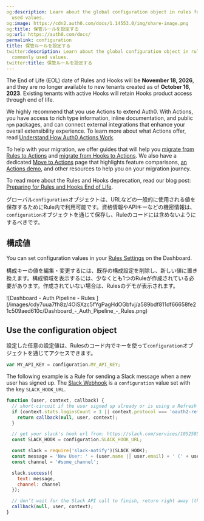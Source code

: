 ```yaml
---
og:description: Learn about the global configuration object in rules for storing commonly
  used values.
og:image: https://cdn2.auth0.com/docs/1.14553.0/img/share-image.png
og:title: 保管ルールを設定する
og:url: https://auth0.com/docs/
permalink: configuration
title: 保管ルールを設定する
twitter:description: Learn about the global configuration object in rules for storing
  commonly used values.
twitter:title: 保管ルールを設定する
---
```


<Warning>

The End of Life (EOL) date of Rules and Hooks will be **November 18, 2026**, and they are no longer available to new tenants created as of **October 16, 2023**. Existing tenants with active Hooks will retain Hooks product access through end of life.

We highly recommend that you use Actions to extend Auth0. With Actions, you have access to rich type information, inline documentation, and public `npm` packages, and can connect external integrations that enhance your overall extensibility experience. To learn more about what Actions offer, read [Understand How Auth0 Actions Work](/docs/customize/actions/actions-overview).

To help with your migration, we offer guides that will help you [migrate from Rules to Actions](/docs/customize/actions/migrate/migrate-from-rules-to-actions) and [migrate from Hooks to Actions](/docs/customize/actions/migrate/migrate-from-hooks-to-actions). We also have a dedicated [Move to Actions](https://auth0.com/extensibility/movetoactions) page that highlights feature comparisons, [an Actions demo](https://www.youtube.com/watch?v=UesFSY1klrI), and other resources to help you on your migration journey.

To read more about the Rules and Hooks deprecation, read our blog post: [Preparing for Rules and Hooks End of Life](https://auth0.com/blog/preparing-for-rules-and-hooks-end-of-life/).

</Warning>

グローバル`configuration`オブジェクトは、URLなどの一般的に使用される値を保存するためにRule内で利用可能です。資格情報やAPIキーなどの機密情報は、`configuration`オブジェクトを通じて保存し、Ruleのコードには含めないようにするべきです。

## 構成値

You can set configuration values in your [Rules Settings](https://manage.auth0.com/#/rules/) on the Dashboard.

構成キーの値を編集・変更するには、既存の構成設定を削除し、新しい値に置き換えます。構成領域を表示するには、少なくとも1つのRuleが作成されている必要があります。作成されていない場合は、Rulesのデモが表示されます。

<Frame>![Dashboard - Auth Pipeline - Rules ](/images/cdy7uua7fh8z/4OiSXzc5fYgPagHdOGbfvj/a589bdf811df66658fe21c509aed610c/Dashboard_-_Auth_Pipeline_-_Rules.png)</Frame>

## Use the configuration object

設定した任意の設定値は、Rulesのコード内でキーを使って`configuration`オブジェクトを通じてアクセスできます。

```javascript lines
var MY_API_KEY = configuration.MY_API_KEY;
```






The following example is a Rule for sending a Slack message when a new user has signed up. The [Slack Webhook](https://api.slack.com/incoming-webhooks) is a `configuration` value set with the key `SLACK_HOOK_URL`.

```javascript lines
function (user, context, callback) {
  // short-circuit if the user signed up already or is using a Refresh Token
  if (context.stats.loginsCount > 1 || context.protocol === 'oauth2-refresh-token') {
    return callback(null, user, context);
  }

  // get your slack's hook url from: https://slack.com/services/10525858050
  const SLACK_HOOK = configuration.SLACK_HOOK_URL;

  const slack = require('slack-notify')(SLACK_HOOK);
  const message = 'New User: ' + (user.name || user.email) + ' (' + user.email + ')';
  const channel = '#some_channel';

  slack.success({
    text: message,
    channel: channel
  });

  // don’t wait for the Slack API call to finish, return right away (the request will continue on the sandbox)`
  callback(null, user, context);
}
```